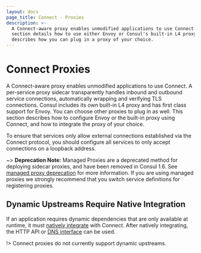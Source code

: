 ```yaml
---
layout: docs
page_title: Connect - Proxies
description: >-
  A Connect-aware proxy enables unmodified applications to use Connect. This
  section details how to use either Envoy or Consul's built-in L4 proxy, and
  describes how you can plug in a proxy of your choice.
---
```



# Connect Proxies

A Connect-aware proxy enables unmodified applications to use Connect. A
per-service proxy sidecar transparently handles inbound and outbound service
connections, automatically wrapping and verifying TLS connections. Consul
includes its own built-in L4 proxy and has first class support for Envoy. You
can choose other proxies to plug in as well. This section describes how to
configure Envoy or the built-in proxy using Connect, and how to integrate the
proxy of your choice.

To ensure that services only allow external connections established via
the Connect protocol, you should configure all services to only accept connections on a loopback address.

~> **Deprecation Note:** Managed Proxies are a deprecated method for deploying
sidecar proxies, and have been removed in Consul 1.6. See [managed proxy
deprecation](/docs/connect/proxies/managed-deprecated) for more
information. If you are using managed proxies we strongly recommend that you
switch service definitions for registering proxies.

## Dynamic Upstreams Require Native Integration

If an application requires dynamic dependencies that are only available
at runtime, it must [natively integrate](/docs/connect/native)
with Connect. After natively integrating, the HTTP API or
[DNS interface](/docs/discovery/dns#connect-capable-service-lookups)
can be used.

!> Connect proxies do not currently support dynamic upstreams.
